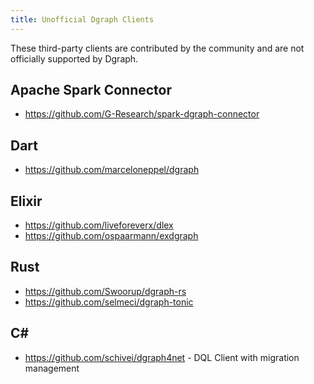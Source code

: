 ```yaml
---
title: Unofficial Dgraph Clients
---
```



<DgraphWIP />

<Note>
  These third-party clients are contributed by the community and are not
  officially supported by Dgraph.
</Note>

## Apache Spark Connector

- https://github.com/G-Research/spark-dgraph-connector

## Dart

- https://github.com/marceloneppel/dgraph

## Elixir

- https://github.com/liveforeverx/dlex
- https://github.com/ospaarmann/exdgraph

## Rust

- https://github.com/Swoorup/dgraph-rs
- https://github.com/selmeci/dgraph-tonic

## C#

- https://github.com/schivei/dgraph4net - DQL Client with migration management
